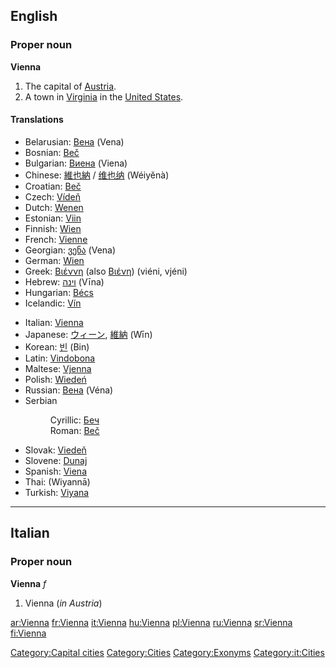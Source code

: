 {{wikipedia}}
==English==

===Proper noun===
'''Vienna'''

# The capital of [[Austria]].
# A town in [[Virginia]] in the [[United States]].

====Translations====
{{trans-top|capital of Austria}}
*Belarusian: [[Вена]] (Vena) {{f}}
*Bosnian: [[Beč]] {{m}}
*Bulgarian: [[Виена]] (Viena) {{f}}
*Chinese: [[維也納]] / [[维也纳]] (Wéiyĕnà)
*Croatian: [[Beč]] {{m}}
*Czech: [[Vídeň]] {{f}}
*Dutch: [[Wenen]]
*Estonian: [[Viin]]
*Finnish: [[Wien]]
*French: [[Vienne]]
*Georgian: [[ვენა]] (Vena)
*German: [[Wien]] {{n}}
*Greek: [[Βιέννη]] (also [[Βιένη]]) (viéni, vjéni) {{f}}
*Hebrew: [[וינה]] (Vīna)
*Hungarian: [[Bécs]]
*Icelandic: [[Vín]] {{f}}
{{trans-mid}}
*Italian: [[#Italian|Vienna]] {{f}}
*Japanese: [[ウィーン]], [[維納]] (Wīn)
*Korean: [[빈]] (Bin)
*Latin: [[Vindobona]]
*Maltese: [[Vjenna]]
*Polish: [[Wiedeń]] {{m}}
*Russian: [[Вена]] (Véna) {{f}}
*Serbian
*:Cyrillic: [[Беч]] {{m}}
*:Roman: [[Beč]] {{m}}
*Slovak: [[Viedeň]]
*Slovene: [[Dunaj]] {{m}}
*Spanish: [[Viena]]
*Thai: {{THchar|[[เวียนนา]]}} (Wiyannā)
*Turkish: [[Viyana]]
{{trans-bottom}}

{{trans-top|in Virginia, USA}}
{{trans-mid}}
{{trans-bottom}}

----

==Italian==

===Proper noun===
'''Vienna''' ''f''

# Vienna (''in Austria'')

[[Category:Capital cities]]
[[Category:Cities]]
[[Category:Exonyms]]
[[Category:it:Cities]]

[[ar:Vienna]]
[[fr:Vienna]]
[[it:Vienna]]
[[hu:Vienna]]
[[pl:Vienna]]
[[ru:Vienna]]
[[sr:Vienna]]
[[fi:Vienna]]